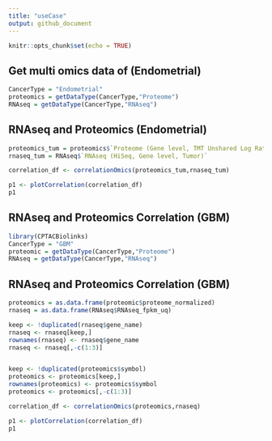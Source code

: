 ```yaml
---
title: "useCase"
output: github_document
---
```


```r
knitr::opts_chunk$set(echo = TRUE)
```

## Get multi omics data of (Endometrial)

```r
CancerType = "Endometrial"
proteomics = getDataType(CancerType,"Proteome")
RNAseq = getDataType(CancerType,"RNAseq")
```

## RNAseq and Proteomics (Endometrial)

```r

proteomics_tum = proteomics$`Proteome (Gene level, TMT Unshared Log Ratio, Tumor)`
rnaseq_tum = RNAseq$`RNAseq (HiSeq, Gene level, Tumor)`

correlation_df <- correlationOmics(proteomics_tum,rnaseq_tum)

p1 <- plotCorrelation(correlation_df)
p1 

```

## RNAseq and Proteomics Correlation (GBM)

```r

library(CPTACBiolinks)
CancerType = "GBM"
proteomic = getDataType(CancerType,"Proteome")
RNAseq = getDataType(CancerType,"RNAseq")
```

## RNAseq and Proteomics Correlation (GBM)

```r

proteomics = as.data.frame(proteomic$proteome_normalized)
rnaseq = as.data.frame(RNAseq$RNAseq_fpkm_uq)

keep <- !duplicated(rnaseq$gene_name)
rnaseq <- rnaseq[keep,]
rownames(rnaseq) <- rnaseq$gene_name
rnaseq <- rnaseq[,-c(1:3)]


keep <- !duplicated(proteomics$symbol)
proteomics <- proteomics[keep,]
rownames(proteomics) <- proteomics$symbol
proteomics <- proteomics[,-c(1:3)]

correlation_df <- correlationOmics(proteomics,rnaseq)

p1 <- plotCorrelation(correlation_df)
p1 

```


